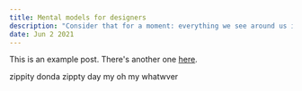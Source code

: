 ```yaml
---
title: Mental models for designers
description: "Consider that for a moment: everything we see around us is assumed to have had a cause and is contingent upon."
date: Jun 2 2021
---
```


This is an example post. There's another one [here](/posts/example-post).


zippity donda zippty day  my oh my whatwver